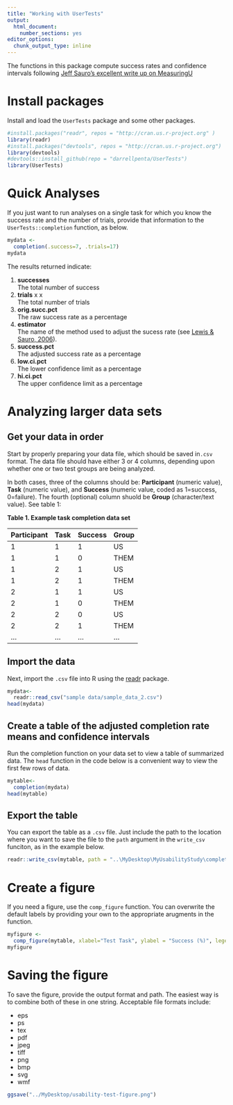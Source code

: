 ```yaml
---
title: "Working with UserTests"
output:
  html_document:
    number_sections: yes
editor_options:
  chunk_output_type: inline
---
```


The functions in this package compute success rates and confidence intervals following [Jeff Sauro's excellent write up on MeasuringU](https://measuringu.com/wald/)

# Install packages
Install and load the ``UserTests`` package and some other packages.

```r
#install.packages("readr", repos = "http://cran.us.r-project.org" )
library(readr)
#install.packages("devtools", repos = "http://cran.us.r-project.org")
library(devtools)
#devtools::install_github(repo = "darrellpenta/UserTests")
library(UserTests)
```

# Quick Analyses

If you just want to run analyses on a single task for which you know the success rate and the number of trials, provide that information to the ``UserTests::completion`` function, as below. 


```r
mydata <-
  completion(.success=7, .trials=17)
mydata
```

The results returned indicate:

1. **successes**  
The total number of success
1. **trials**  x  x   
The total number of trials
1. **orig.succ.pct**  
The raw success rate as a percentage
1. **estimator**  
The name of the method used to adjust the sucess rate (see [Lewis & Sauro, 2006](http://uxpajournal.org/wp-content/uploads/pdf/JUS_Lewis_May2006.pdf])).
1. **success.pct**  
The adjusted success rate as a percentage
1. **low.ci.pct**  
The lower confidence limit as a percentage
1. **hi.ci.pct**  
The upper confidence limit as a percentage

# Analyzing larger data sets

## Get your data in order
 
Start by properly preparing your data file, which should be saved in``.csv`` format. The data file should have either 3 or 4 columns, depending upon whether one or two test groups are being analyzed. 

In both cases, three of the columns should be: **Participant** (numeric value), **Task** (numeric value), and **Success** (numeric value, coded as 1=success, 0=failure). The fourth (optional) column shuold be **Group** (character/text value). See table 1:

**Table 1. Example task completion data set**

Participant | Task | Success | Group   
----------- | ---- | ------- | ----- 
 1          | 1    |  1      | US    
 1          | 1    |  0      | THEM      
 1          | 2    |  1      | US    
 1          | 2    |  1      | THEM     
 2          | 1    |  1      | US    
 2          | 1    |  0      | THEM      
 2          | 2    |  0      | US    
 2          | 2    |  1      | THEM
 ...        | ...  | ...     | ...


## Import the data
Next, import the ``.csv`` file into R using the [readr](https://cran.r-project.org/web/packages/readr/README.html) package.

```r
mydata<-
  readr::read_csv("sample data/sample_data_2.csv")
head(mydata)
```


## Create a table of the adjusted completion rate means and confidence intervals
Run the completion function on your data set to view a table of summarized data. The ``head`` function in the code below is a convenient way to view the first few rows of data.
```r
mytable<-
  completion(mydata)
head(mytable)

```

## Export the table

You can export the table as a ``.csv`` file. Just include the path to the location where you want to save the file to the ``path`` argument in the ``write_csv`` funciton, as in the example below. 
```r
readr::write_csv(mytable, path = "..\MyDesktop\MyUsabilityStudy\completion-rates.csv")
```

# Create a figure
If you need a figure, use the ``comp_figure`` function. You can overwrite the default labels by providing your own to the appropriate arugments in the function.

```r
myfigure <-
  comp_figure(mytable, xlabel="Test Task", ylabel = "Success (%)", legend_lab="Groups")
myfigure
```

# Saving the figure

To save the figure, provide the output format and path. The easiest way is to combine both of these in one string.  Acceptable file formats include:

* eps
* ps
* tex
* pdf
* jpeg
* tiff
* png
* bmp
* svg
* wmf

```r
ggsave("../MyDesktop/usability-test-figure.png")
```

